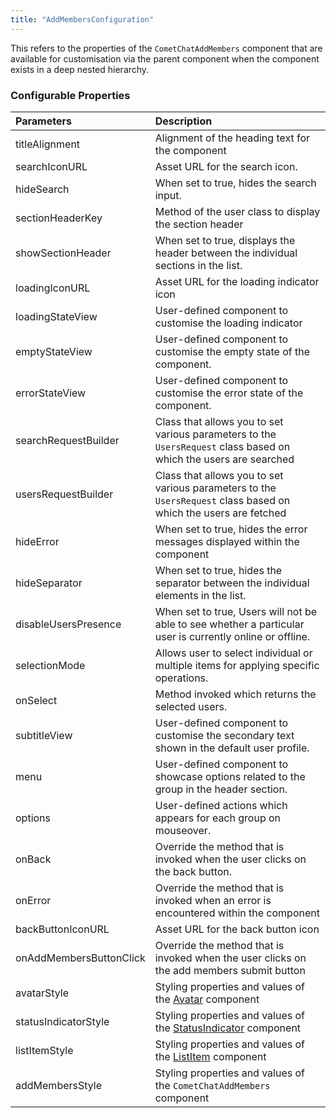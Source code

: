 ```yaml
---
title: "AddMembersConfiguration"
---
```


This refers to the properties of the `CometChatAddMembers` component that are available for customisation via the parent component when the component exists in a deep nested hierarchy.

### Configurable Properties

| Parameters              | Description                                                                                                       |
| :----------------------- | :----------------------------------------------------------------------------------------------------------------- |
| titleAlignment          | Alignment of the heading text for the component                                                                   |
| searchIconURL           | Asset URL for the search icon.                                                                                    |
| hideSearch              | When set to true, hides the search input.                                                                         |
| sectionHeaderKey        | Method of the user class to display the section header                                                            |
| showSectionHeader       | When set to true, displays the header between the individual sections in the list.                                |
| loadingIconURL          | Asset URL for the loading indicator icon                                                                          |
| loadingStateView        | User-defined component to customise the loading indicator                                                         |
| emptyStateView          | User-defined component to customise the empty state of the component.                                             |
| errorStateView          | User-defined component to customise the error state of the component.                                             |
| searchRequestBuilder    | Class that allows you to set various parameters to the `UsersRequest` class based on which the users are searched |
| usersRequestBuilder     | Class that allows you to set various parameters to the `UsersRequest` class based on which the users are fetched  |
| hideError               | When set to true, hides the error messages displayed within the component                                         |
| hideSeparator           | When set to true, hides the separator between the individual elements in the list.                                |
| disableUsersPresence    | When set to true, Users will not be able to see whether a particular user is currently online or offline.         |
| selectionMode           | Allows user to select individual or multiple items for applying specific operations.                              |
| onSelect                | Method invoked which returns the selected users.                                                                  |
| subtitleView            | User-defined component to customise the secondary text shown in the default user profile.                         |
| menu                    | User-defined component to showcase options related to the group in the header section.                            |
| options                 | User-defined actions which appears for each group on mouseover.                                                   |
| onBack                  | Override the method that is invoked when the user clicks on the back button.                                      |
| onError                 | Override the method that is invoked when an error is encountered within the component                             |
| backButtonIconURL       | Asset URL for the back button icon                                                                                |
| onAddMembersButtonClick | Override the method that is invoked when the user clicks on the add members submit button                         |
| avatarStyle             | Styling properties and values of the [Avatar](/web-elements/avatar) component                                |
| statusIndicatorStyle    | Styling properties and values of the [StatusIndicator](/web-elements/status-indicator) component             |
| listItemStyle           | Styling properties and values of the [ListItem](/web-elements/list-item) component                           |
| addMembersStyle         | Styling properties and values of the `CometChatAddMembers` component                                              |
